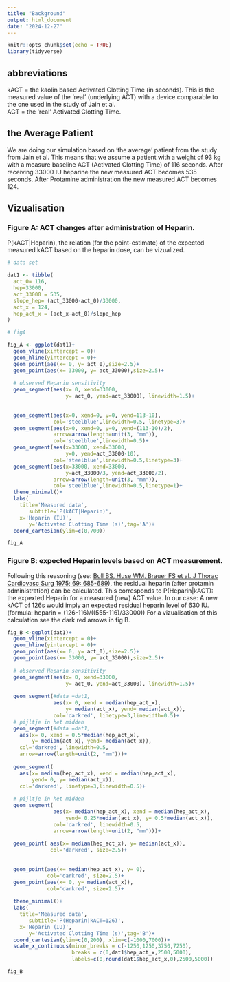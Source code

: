 ```yaml
---
title: "Background"
output: html_document
date: "2024-12-27"
---
```


```r
knitr::opts_chunk$set(echo = TRUE)
library(tidyverse)
```
## abbreviations

kACT = the kaolin based Activated Clotting Time (in seconds). This is the measured value of the 'real' (underlying ACT) with a device comparable to the one used in the study of Jain et al.  
ACT = the 'real' Activated Clotting Time.

## the Average Patient
We are doing our simulation based on 'the average' patient from the study from Jain et al.
This means that we assume a patient with a weight of 93 kg with a measure baseline ACT (Activated Clotting Time) of 116 seconds. After receiving 33000 IU heparine the new measured ACT becomes 535 seconds. After Protamine administration the new measured ACT becomes 124.

## Vizualisation

### Figure A: ACT changes after administration of Heparin.
P(kACT|Heparin), the relation (for the point-estimate) of the expected measured kACT based on the heparin dose, can be vizualized. 



```r
# data set

dat1 <- tibble(
  act_0= 116,
  hep=33000,
  act_33000 = 535,
  slope_hep= (act_33000-act_0)/33000,
  act_x = 124,
  hep_act_x = (act_x-act_0)/slope_hep
)

# figA

fig_A <- ggplot(dat1)+
  geom_vline(xintercept = 0)+
  geom_hline(yintercept = 0)+
  geom_point(aes(x= 0, y= act_0),size=2.5)+
  geom_point(aes(x= 33000, y= act_33000),size=2.5)+
  
  # observed Heparin sensitivity
  geom_segment(aes(x= 0, xend=33000,
                   y= act_0, yend=act_33000), linewidth=1.5)+
  
  
  geom_segment(aes(x=0, xend=0, y=0, yend=113-10),
               col='steelblue',linewidth=0.5, linetype=3)+
  geom_segment(aes(x=0, xend=0, y=0, yend=(113-10)/2),
               arrow=arrow(length=unit(3, "mm")),
               col='steelblue',linewidth=0.5)+
  geom_segment(aes(x=33000, xend=33000, 
                   y=0, yend=act_33000-10),
               col='steelblue',linewidth=0.5,linetype=3)+
  geom_segment(aes(x=33000, xend=33000, 
                   y=act_33000/3, yend=act_33000/2),
               arrow=arrow(length=unit(3, "mm")),
               col='steelblue',linewidth=0.5,linetype=1)+
  theme_minimal()+
  labs(
    title='Measured data',
       subtitle='P(kACT|Heparin)',
    x='Heparin (IU)',
       y='Activated Clotting Time (s)',tag='A')+
  coord_cartesian(ylim=c(0,700))

fig_A  
```

### Figure B: expected Heparin levels based on ACT measurement.

Following this reasoning (see: [Bull BS, Huse WM, Brauer FS et al. J Thorac Cardiovasc Surg 1975; 69: 685-689](https://pubmed.ncbi.nlm.nih.gov/1127967/)), the residual heparin (after protamin administration) can be calculated.
This corresponds to P(Heparin|kACT): the expexted Heparin for a measured (new) ACT value.
In our case: A new kACT of 126s would imply an expected residual heparin level of 630 IU. (formula: heparin = (126-116)/((555-116)/33000))
For a vizualisation of this calculation see the dark red arrows in fig B.


```r
fig_B <-ggplot(dat1)+
  geom_vline(xintercept = 0)+
  geom_hline(yintercept = 0)+
  geom_point(aes(x= 0, y= act_0),size=2.5)+
  geom_point(aes(x= 33000, y= act_33000),size=2.5)+
  
  # observed Heparin sensitivity
  geom_segment(aes(x= 0, xend=33000,
                   y= act_0, yend=act_33000), linewidth=1.5)+
  
  geom_segment(#data =dat1, 
               aes(x= 0, xend = median(hep_act_x),
                   y= median(act_x), yend= median(act_x)), 
               col='darkred', linetype=3,linewidth=0.5)+
  # pijltje in het midden
  geom_segment(#data =dat1, 
    aes(x= 0, xend = 0.5*median(hep_act_x),
        y= median(act_x), yend= median(act_x)), 
    col='darkred', linewidth=0.5,
    arrow=arrow(length=unit(2, "mm")))+
  
  geom_segment(
    aes(x= median(hep_act_x), xend = median(hep_act_x),
        yend= 0, y= median(act_x)), 
    col='darkred', linetype=3,linewidth=0.5)+
  
  # pijltje in het midden
  geom_segment(
               aes(x= median(hep_act_x), xend = median(hep_act_x),
                   yend= 0.25*median(act_x), y= 0.5*median(act_x)), 
               col='darkred', linewidth=0.5,
               arrow=arrow(length=unit(2, "mm")))+
  
  geom_point( aes(x= median(hep_act_x), y= median(act_x)),
              col='darkred', size=2.5)+
  
  
  geom_point(aes(x= median(hep_act_x), y= 0),
             col='darkred', size=2.5)+
  geom_point(aes(x= 0, y= median(act_x)),
             col='darkred', size=2.5)+
  
  theme_minimal()+
  labs(
    title='Measured data',
       subtitle='P(Heparin|kACT=126)',
    x='Heparin (IU)',
       y='Activated Clotting Time (s)',tag='B')+
  coord_cartesian(ylim=c(0,200), xlim=c(-1000,7000))+
  scale_x_continuous(minor_breaks = c(-1250,1250,3750,7250),
                     breaks = c(0,dat1$hep_act_x,2500,5000),
                     labels=c(0,round(dat1$hep_act_x,0),2500,5000))

fig_B
```

